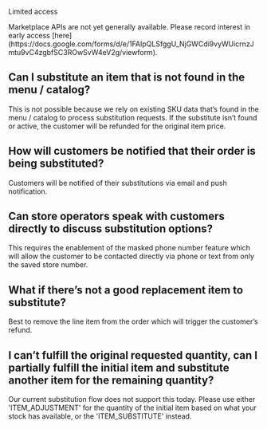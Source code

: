 Limited access

<Warning>
Marketplace APIs are not yet generally available. Please record interest in early access [here](https://docs.google.com/forms/d/e/1FAIpQLSfggU_NjGWCdi9vyWUicrnzJmtu9vC4zgbfSC3ROwSvW4eV2g/viewform).
</Warning>

## Can I substitute an item that is not found in the menu / catalog?[​](#can-i-substitute-an-item-that-is-not-found-in-the-menu--catalog "Direct link to heading")

This is not possible because we rely on existing SKU data that’s found in the menu / catalog to process substitution requests. If the substitute isn’t found or active, the customer will be refunded for the original item price.

## How will customers be notified that their order is being substituted?[​](#how-will-customers-be-notified-that-their-order-is-being-substituted "Direct link to heading")

Customers will be notified of their substitutions via email and push notification.

## Can store operators speak with customers directly to discuss substitution options?[​](#can-store-operators-speak-with-customers-directly-to-discuss-substitution-options "Direct link to heading")

This requires the enablement of the masked phone number feature which will allow the customer to be contacted directly via phone or text from only the saved store number.

## What if there’s not a good replacement item to substitute?[​](#what-if-theres-not-a-good-replacement-item-to-substitute "Direct link to heading")

Best to remove the line item from the order which will trigger the customer’s refund.

## I can’t fulfill the original requested quantity, can I partially fulfill the initial item and substitute another item for the remaining quantity?[​](#i-cant-fulfill-the-original-requested-quantity-can-i-partially-fulfill-the-initial-item-and-substitute-another-item-for-the-remaining-quantity "Direct link to heading")

Our current substitution flow does not support this today. Please use either 'ITEM\_ADJUSTMENT' for the quantity of the initial item based on what your stock has available, or the 'ITEM\_SUBSTITUTE' instead.

